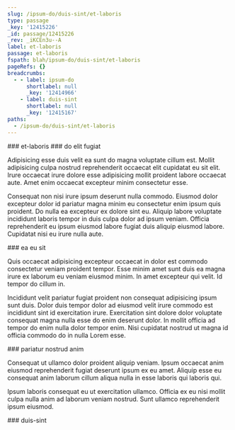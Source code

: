 ```yaml
---
slug: /ipsum-do/duis-sint/et-laboris
type: passage
_key: '12415226'
_id: passage/12415226
_rev: _iKCEn3u--A
label: et-laboris
passage: et-laboris
fspath: blah/ipsum-do/duis-sint/et-laboris
pageRefs: {}
breadcrumbs:
  - - label: ipsum-do
      shortlabel: null
      _key: '12414966'
    - label: duis-sint
      shortlabel: null
      _key: '12415167'
paths:
  - /ipsum-do/duis-sint/et-laboris
---
```


<NuggetArea>
<Passage slug="/ipsum-do/duis-sint/et-laboris" type="passage" _key="12415226" _id="passage/12415226" _rev="_iKCEn3u--A" label="et-laboris" passage="et-laboris" fspath="blah/ipsum-do/duis-sint/et-laboris" paths="/ipsum-do/duis-sint/et-laboris">
<NuggetBody>
### et-laboris

</NuggetBody>
<Breadcrumbs>
<Crumbs>
<Crumb _key="12414966" label="ipsum-do" /><Crumb _key="12415167" label="duis-sint" />
</Crumbs>
</Breadcrumbs>
</Passage>

<NuggetsInbound>
</NuggetsInbound>
<NuggetsOutbound>
<Nugget direction="outbound" type="nugget" _key="72bd2dd2-07d8-480e-b9ea-661991fbd90e" _id="nugget/72bd2dd2-07d8-480e-b9ea-661991fbd90e" _rev="_iKCEn3u--B" fspath="blah/ipsum-do/duis-sint/et-laboris/do-elit-fugiat.md" label="do elit fugiat" paths="/ipsum-do/duis-sint/et-laboris/do-elit-fugiat" slug="/ipsum-do/duis-sint/et-laboris/do-elit-fugiat">
<NuggetBody>
### do elit fugiat

Adipisicing esse duis velit ea sunt do magna voluptate cillum est. Mollit adipisicing culpa nostrud reprehenderit occaecat elit cupidatat eu sit elit. Irure occaecat irure dolore esse adipisicing mollit proident labore occaecat aute. Amet enim occaecat excepteur minim consectetur esse.

Consequat non nisi irure ipsum deserunt nulla commodo. Eiusmod dolor excepteur dolor id pariatur magna minim eu consectetur enim ipsum quis proident. Do nulla ea excepteur ex dolore sint eu. Aliquip labore voluptate incididunt laboris tempor in duis culpa dolor ad ipsum veniam. Officia reprehenderit eu ipsum eiusmod labore fugiat duis aliquip eiusmod labore. Cupidatat nisi eu irure nulla aute.

</NuggetBody>
</Nugget>

<Nugget direction="outbound" type="nugget" _key="33a50c37-2fd5-4ece-b10e-49bc5cca75ec" _id="nugget/33a50c37-2fd5-4ece-b10e-49bc5cca75ec" _rev="_iKCEn3y---" fspath="blah/ipsum-do/duis-sint/et-laboris/ea-eu-sit.md" label="ea eu sit" paths="/ipsum-do/duis-sint/et-laboris/ea-eu-sit" slug="/ipsum-do/duis-sint/et-laboris/ea-eu-sit">
<NuggetBody>
### ea eu sit

Quis occaecat adipisicing excepteur occaecat in dolor est commodo consectetur veniam proident tempor. Esse minim amet sunt duis ea magna irure ex laborum eu veniam eiusmod minim. In amet excepteur qui velit. Id tempor do cillum in.

Incididunt velit pariatur fugiat proident non consequat adipisicing ipsum sunt duis. Dolor duis tempor dolor ad eiusmod velit irure commodo est incididunt sint id exercitation irure. Exercitation sint dolore dolor voluptate consequat magna nulla esse do enim deserunt dolor. In mollit officia ad tempor do enim nulla dolor tempor enim. Nisi cupidatat nostrud ut magna id officia commodo do in nulla Lorem esse.

</NuggetBody>
</Nugget>

<Nugget direction="outbound" type="nugget" _key="f5bdfdd8-371d-4f02-8a30-deefea97540b" _id="nugget/f5bdfdd8-371d-4f02-8a30-deefea97540b" _rev="_iKCEn3y--_" fspath="blah/ipsum-do/duis-sint/et-laboris/pariatur-nostrud-anim.md" label="pariatur nostrud anim" paths="/ipsum-do/duis-sint/et-laboris/pariatur-nostrud-anim" slug="/ipsum-do/duis-sint/et-laboris/pariatur-nostrud-anim">
<NuggetBody>
### pariatur nostrud anim

Consequat ut ullamco dolor proident aliquip veniam. Ipsum occaecat anim eiusmod reprehenderit fugiat deserunt ipsum ex eu amet. Aliquip esse eu consequat anim laborum cillum aliqua nulla in esse laboris qui laboris qui.

Ipsum laboris consequat eu ut exercitation ullamco. Officia ex eu nisi mollit culpa nulla anim ad laborum veniam nostrud. Sunt ullamco reprehenderit ipsum eiusmod.

</NuggetBody>
</Nugget>

</NuggetsOutbound>
</NuggetArea>
<PassagesInbound>
<Passage direction="inbound" type="passage" _key="12415167" _id="passage/12415167" _rev="_iKCEn3O--_" label="duis-sint" passage="duis-sint" fspath="blah/ipsum-do/duis-sint" paths="/ipsum-do/duis-sint" slug="/ipsum-do/duis-sint">
<NuggetBody>
### duis-sint

</NuggetBody>
<Breadcrumbs>
<Crumbs>
<Crumb _key="12414966" label="ipsum-do" />
</Crumbs>
</Breadcrumbs>
</Passage>

</PassagesInbound>
<PassagesOutbound>
</PassagesOutbound>